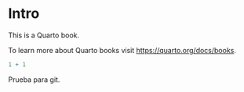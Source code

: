# Intro

This is a Quarto book.

To learn more about Quarto books visit <https://quarto.org/docs/books>.

```r
1 + 1
```

Prueba para git.
